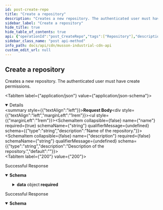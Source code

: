 ```yaml
---
id: post-create-repo
title: "Create a repository"
description: "Creates a new repository. The authenticated user must have create permissions."
sidebar_label: "Create a repository"
hide_title: true
hide_table_of_contents: true
api: {"operationId":"post_CreateRepo","tags":["Repository"],"description":"Creates a new repository. The authenticated user must have create permissions.","security":[{"bearerAuth":[]}],"requestBody":{"content":{"application/json":{"schema":{"type":"object","properties":{"name":{"type":"string","description":"Name of the repository."},"description":{"type":"string","description":"Description of the repository.","default":""}},"required":["name"]}}}},"responses":{"200":{"description":"Successful Response","content":{"application/json":{"schema":{"type":"object","properties":{"success":{"type":"boolean","example":true},"data":{"type":"object","properties":{"name":{"type":"string","description":"Repository name","example":"repo-name"},"description":{"type":"string","description":"Repository description","example":"An example repository."},"created_at":{"type":"string","description":"Creation date","example":"2023-02-26T21:24:33.044Z","format":"date-time"},"updated_at":{"type":"string","description":"Last update date","example":"2023-02-26T21:24:33.044Z","format":"date-time"},"archived":{"type":"boolean","description":"Repository archived state (no longer receiving updates)","example":false}},"required":["name","description","created_at","updated_at","archived"]}},"required":["success","data"]}}}},"409":{"description":"Successful Response","content":{"application/json":{"schema":{"type":"object","properties":{"success":{"type":"boolean","example":false},"error":{"type":"string","example":"repository already exists"}},"required":["success","error"]}}}}},"parameters":[],"method":"post","path":"/api/v1/repos","servers":[{"url":"https://cdn.mussonindustrial.com","description":"Primary"}],"securitySchemes":{"bearerAuth":{"type":"http","scheme":"bearer","bearerFormat":"JWT","description":"API Key generated from /api/v1/auth"}},"jsonRequestBodyExample":{"name":"string","description":"string"},"info":{"title":"Musson Industrial CDN API","description":"API Access to Musson Industrial's CDN.","version":"1.0"},"postman":{"name":"Create a repository","description":{"content":"Creates a new repository. The authenticated user must have create permissions.","type":"text/plain"},"url":{"path":["api","v1","repos"],"host":["{{baseUrl}}"],"query":[],"variable":[]},"header":[{"key":"Content-Type","value":"application/json"},{"key":"Accept","value":"application/json"}],"method":"POST","body":{"mode":"raw","raw":"\"\"","options":{"raw":{"language":"json"}}},"auth":{"type":"bearer","bearer":[{"type":"any","value":"<Bearer Token>","key":"token"}]}}}
sidebar_class_name: "post api-method"
info_path: docs/api/cdn/musson-industrial-cdn-api
custom_edit_url: null
---
```



## Create a repository



Creates a new repository. The authenticated user must have create permissions.

<MimeTabs><TabItem label={"application/json"} value={"application/json-schema"}><details style={{}} data-collapsed={false} open={true}><summary style={{"textAlign":"left"}}><strong>Request Body</strong></summary><div style={{"textAlign":"left","marginLeft":"1rem"}}></div><ul style={{"marginLeft":"1rem"}}><SchemaItem collapsible={false} name={"name"} required={true} schemaName={"string"} qualifierMessage={undefined} schema={{"type":"string","description":"Name of the repository."}}></SchemaItem><SchemaItem collapsible={false} name={"description"} required={false} schemaName={"string"} qualifierMessage={undefined} schema={{"type":"string","description":"Description of the repository.","default":""}}></SchemaItem></ul></details></TabItem></MimeTabs><div><ApiTabs><TabItem label={"200"} value={"200"}><div>

Successful Response

</div><div><MimeTabs schemaType={"response"}><TabItem label={"application/json"} value={"application/json"}><SchemaTabs><TabItem label={"Schema"} value={"Schema"}><details style={{}} data-collapsed={false} open={true}><summary style={{"textAlign":"left"}}><strong>Schema</strong></summary><div style={{"textAlign":"left","marginLeft":"1rem"}}></div><ul style={{"marginLeft":"1rem"}}><SchemaItem collapsible={false} name={"success"} required={true} schemaName={"boolean"} qualifierMessage={undefined} schema={{"type":"boolean","example":true}}></SchemaItem><SchemaItem collapsible={true} className={"schemaItem"}><details style={{}}><summary style={{}}><strong>data</strong><span style={{"opacity":"0.6"}}> object</span><strong style={{"fontSize":"var(--ifm-code-font-size)","color":"var(--openapi-required)"}}> required</strong></summary><div style={{"marginLeft":"1rem"}}><SchemaItem collapsible={false} name={"name"} required={true} schemaName={"string"} qualifierMessage={undefined} schema={{"type":"string","description":"Repository name","example":"repo-name"}}></SchemaItem><SchemaItem collapsible={false} name={"description"} required={true} schemaName={"string"} qualifierMessage={undefined} schema={{"type":"string","description":"Repository description","example":"An example repository."}}></SchemaItem><SchemaItem collapsible={false} name={"created_at"} required={true} schemaName={"date-time"} qualifierMessage={undefined} schema={{"type":"string","description":"Creation date","example":"2023-02-26T21:24:33.044Z","format":"date-time"}}></SchemaItem><SchemaItem collapsible={false} name={"updated_at"} required={true} schemaName={"date-time"} qualifierMessage={undefined} schema={{"type":"string","description":"Last update date","example":"2023-02-26T21:24:33.044Z","format":"date-time"}}></SchemaItem><SchemaItem collapsible={false} name={"archived"} required={true} schemaName={"boolean"} qualifierMessage={undefined} schema={{"type":"boolean","description":"Repository archived state (no longer receiving updates)","example":false}}></SchemaItem></div></details></SchemaItem></ul></details></TabItem><TabItem label={"Example (from schema)"} value={"Example (from schema)"}><ResponseSamples responseExample={"{\n  \"success\": true,\n  \"data\": {\n    \"name\": \"repo-name\",\n    \"description\": \"An example repository.\",\n    \"created_at\": \"2023-02-26T21:24:33.044Z\",\n    \"updated_at\": \"2023-02-26T21:24:33.044Z\",\n    \"archived\": false\n  }\n}"} language={"json"}></ResponseSamples></TabItem></SchemaTabs></TabItem></MimeTabs></div></TabItem><TabItem label={"409"} value={"409"}><div>

Successful Response

</div><div><MimeTabs schemaType={"response"}><TabItem label={"application/json"} value={"application/json"}><SchemaTabs><TabItem label={"Schema"} value={"Schema"}><details style={{}} data-collapsed={false} open={true}><summary style={{"textAlign":"left"}}><strong>Schema</strong></summary><div style={{"textAlign":"left","marginLeft":"1rem"}}></div><ul style={{"marginLeft":"1rem"}}><SchemaItem collapsible={false} name={"success"} required={true} schemaName={"boolean"} qualifierMessage={undefined} schema={{"type":"boolean","example":false}}></SchemaItem><SchemaItem collapsible={false} name={"error"} required={true} schemaName={"string"} qualifierMessage={undefined} schema={{"type":"string","example":"repository already exists"}}></SchemaItem></ul></details></TabItem><TabItem label={"Example (from schema)"} value={"Example (from schema)"}><ResponseSamples responseExample={"{\n  \"success\": false,\n  \"error\": \"repository already exists\"\n}"} language={"json"}></ResponseSamples></TabItem></SchemaTabs></TabItem></MimeTabs></div></TabItem></ApiTabs></div>